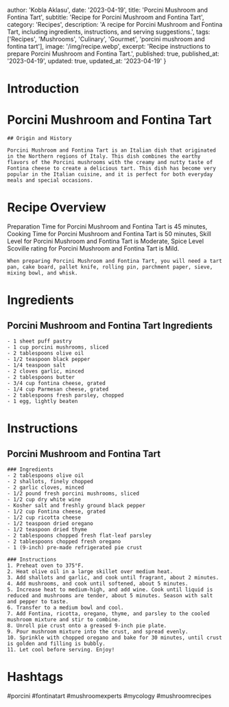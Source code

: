 
  author: 'Kobla Aklasu',
  date: '2023-04-19',
  title: 'Porcini Mushroom and Fontina Tart',
  subtitle: 'Recipe for Porcini Mushroom and Fontina Tart',
  category: 'Recipes',
  description: 'A recipe for Porcini Mushroom and Fontina Tart, including ingredients, instructions, and serving suggestions.',
  tags: ['Recipes', 'Mushrooms', 'Culinary', 'Gourmet', 'porcini mushroom and fontina tart'],
  image: '/img/recipe.webp',
  excerpt: 'Recipe instructions to prepare Porcini Mushroom and Fontina Tart.',
  published: true,
  published_at: '2023-04-19',
  updated: true,
  updated_at: '2023-04-19'
}


  # Introduction

# Porcini Mushroom and Fontina Tart
    
    ## Origin and History
    
    Porcini Mushroom and Fontina Tart is an Italian dish that originated in the Northern regions of Italy. This dish combines the earthy flavors of the Porcini mushrooms with the creamy and nutty taste of Fontina cheese to create a delicious tart. This dish has become very popular in the Italian cuisine, and it is perfect for both everyday meals and special occasions.

# Recipe Overview

Preparation Time for Porcini Mushroom and Fontina Tart is 45 minutes, Cooking Time for Porcini Mushroom and Fontina Tart is 50 minutes, Skill Level for Porcini Mushroom and Fontina Tart is Moderate, Spice Level Scoville rating for Porcini Mushroom and Fontina Tart is Mild.
    
    When preparing Porcini Mushroom and Fontina Tart, you will need a tart pan, cake board, pallet knife, rolling pin, parchment paper, sieve, mixing bowl, and whisk.

# Ingredients

## Porcini Mushroom and Fontina Tart Ingredients 
    - 1 sheet puff pastry 
    - 1 cup porcini mushrooms, sliced 
    - 2 tablespoons olive oil 
    - 1/2 teaspoon black pepper 
    - 1/4 teaspoon salt 
    - 2 cloves garlic, minced 
    - 2 tablespoons butter 
    - 3/4 cup fontina cheese, grated 
    - 1/4 cup Parmesan cheese, grated 
    - 2 tablespoons fresh parsley, chopped 
    - 1 egg, lightly beaten

# Instructions

## Porcini Mushroom and Fontina Tart
    
    ### Ingredients 
    - 2 tablespoons olive oil
    - 2 shallots, finely chopped
    - 2 garlic cloves, minced
    - 1/2 pound fresh porcini mushrooms, sliced
    - 1/2 cup dry white wine 
    - Kosher salt and freshly ground black pepper 
    - 1/2 cup Fontina cheese, grated
    - 1/2 cup ricotta cheese 
    - 1/2 teaspoon dried oregano 
    - 1/2 teaspoon dried thyme 
    - 2 tablespoons chopped fresh flat-leaf parsley 
    - 2 tablespoons chopped fresh oregano 
    - 1 (9-inch) pre-made refrigerated pie crust
    
    ### Instructions 
    1. Preheat oven to 375°F.
    2. Heat olive oil in a large skillet over medium heat. 
    3. Add shallots and garlic, and cook until fragrant, about 2 minutes. 
    4. Add mushrooms, and cook until softened, about 5 minutes. 
    5. Increase heat to medium-high, and add wine. Cook until liquid is reduced and mushrooms are tender, about 5 minutes. Season with salt and pepper to taste. 
    6. Transfer to a medium bowl and cool.
    7. Add Fontina, ricotta, oregano, thyme, and parsley to the cooled mushroom mixture and stir to combine. 
    8. Unroll pie crust onto a greased 9-inch pie plate. 
    9. Pour mushroom mixture into the crust, and spread evenly. 
    10. Sprinkle with chopped oregano and bake for 30 minutes, until crust is golden and filling is bubbly. 
    11. Let cool before serving. Enjoy!

# Hashtags

#porcini #fontinatart #mushroomexperts #mycology #mushroomrecipes



